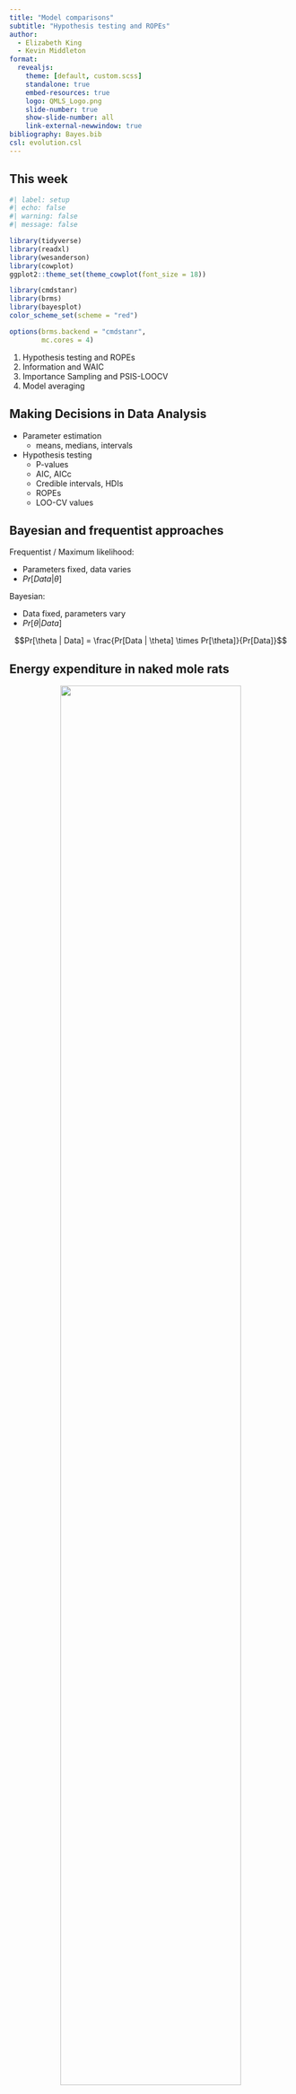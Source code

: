 ```yaml
---
title: "Model comparisons"
subtitle: "Hypothesis testing and ROPEs"
author:
  - Elizabeth King
  - Kevin Middleton
format:
  revealjs:
    theme: [default, custom.scss]
    standalone: true
    embed-resources: true
    logo: QMLS_Logo.png
    slide-number: true
    show-slide-number: all
    link-external-newwindow: true
bibliography: Bayes.bib
csl: evolution.csl
---
```


## This week

```r
#| label: setup
#| echo: false
#| warning: false
#| message: false

library(tidyverse)
library(readxl)
library(wesanderson)
library(cowplot)
ggplot2::theme_set(theme_cowplot(font_size = 18))

library(cmdstanr)
library(brms)
library(bayesplot)
color_scheme_set(scheme = "red")

options(brms.backend = "cmdstanr",
        mc.cores = 4)
```

1. Hypothesis testing and ROPEs
2. Information and WAIC
3. Importance Sampling and PSIS-LOOCV
4. Model averaging


## Making Decisions in Data Analysis

- Parameter estimation
    - means, medians, intervals
- Hypothesis testing
    - P-values
    - AIC, AICc
    - Credible intervals, HDIs
    - ROPEs
    - LOO-CV values

## Bayesian and frequentist approaches

Frequentist / Maximum likelihood:

- Parameters fixed, data varies
- $Pr[Data | \theta]$

Bayesian:

- Data fixed, parameters vary
- $Pr[\theta | Data]$

$$Pr[\theta | Data] = \frac{Pr[Data | \theta] \times Pr[\theta]}{Pr[Data]}$$


## Energy expenditure in naked mole rats

<center>
<img src="https://i.imgur.com/FMMAjpa.jpg" width="80%" />
</center>


## Energy expenditure in naked mole rats

```r
#| echo: false

M <- abdData::MoleRats |> 
  rename(Caste = caste,
         Mass = ln.mass,
         Energy= ln.energy) |> 
  mutate(Caste = if_else(Caste == "worker", "Worker", "NonWorker"),
         Caste = factor(Caste))

ggplot(M, aes(x = Mass, y = Energy, color = Caste)) +
  geom_point(size = 4) +
  scale_color_manual(values = wes_palette("Cavalcanti1")) +
  theme(legend.justification = c(0, 1),
        legend.position = c(0.05, 1)) +
  labs(x = "ln Body Mass (g)",
       y = "ln Daily Energy Expenditure (kJ)")
```


## ANCOVA: intercepts varying

```r
#| echo: true

fm <- lm(Energy ~ Mass + Caste, data = M)
```

```r
#| label: ANCOVA_model
#| echo: false

M <- M |> mutate(pred = predict(fm))
ggplot(M, aes(x = Mass, y = Energy, color = Caste)) +
  geom_point(size = 4) +
  geom_line(aes(x = Mass, y = pred, color = Caste), lwd = 2) +
  scale_color_manual(values = wes_palette("Cavalcanti1")) +
  theme(legend.justification = c(0, 1),
        legend.position = c(0.05, 1)) +
  labs(x = "ln Body Mass (g)",
       y = "ln Daily Energy Expenditure (kJ)")
```


## Bayesian model

- Return separate intercepts with `- 1`
- Note *a lot* of samples are necessary for stable Bayes factors [@Schad2022-dc]
    - 80,000 total post warm-up here

```r
#| echo: true
#| output: false

fm <- brm(Energy ~ Mass + Caste - 1, data = M,
          prior = prior(normal(0, 3), class = b),
          iter = 4e4,
          cores = 4,
          seed = 45873495)
```


## Parameter estimates of interest

1. Shared slope for `Mass`
2. "Intercept" difference of Worker vs. Non-worker castes
    - Overall intercepts for `Caste` probably not interesting in this example
    - What does `Mass` = 0 mean for a naked mole rat?


## HDI-based tests

- Against 0
- Against an *a priori* value
    - e.g., Isometric slope
- Choose an interval (preferably not 95%)


## HDI for slope

```r
#| echo: true
summary(fm, prob = 0.89)
```


## HDI for differences

```r
#| echo: true
library(tidybayes)

post <- fm |> 
  spread_rvars(b_Mass, b_CasteWorker, b_CasteNonWorker) |> 
  mutate(d_W_NW = b_CasteWorker - b_CasteNonWorker, .keep = "unused")
head(post)
post |> 
  median_hdi(b_Mass, d_W_NW, .width = 0.89)
```


## HDI Plot

Many interesting visualizations in the [`see` package](https://easystats.github.io/see/articles/bayestestR.html)

```r
#| echo: true
#| output-location: slide

library(bayestestR)
library(see)

HD_interval <-  bayestestR::hdi(fm, ci = c(0.89))
plot(HD_interval)
```


## Hypothesis tests with `hypothesis()`

Similar to generalized linear hypothesis tests (`glht()` in `multcomp`)

```r
#| echo: true

hypothesis(fm, "CasteWorker - CasteNonWorker = 0", alpha = 0.89)
```


## Estimate difference while sampling?

- `gq>` statement in `ulam()` model
- Pure `stan` code, and use `rstan` or `cmdstanr`
- `generated quantities` block lets you access the samples at each iteration
    - Calculations, predictions, etc., which all go into the output

```r
#| echo: true
#| output-location: slide

make_stancode(Energy ~ Mass + Caste - 1,
              data = M,
              prior = prior(normal(0, 3), class = b))
```


## Bayes factors

- Closest Bayesian analogue for a *P*-value
- Savage-Dickey ratio: Divide the density (height) of the posterior for $\theta$ by the density of the prior for $\theta$ at the point of interest (`null = 0`).
- Popular in psychology


## Bayes factors

Can also be used for:

- Directional tests (one-sided tests)
- Intervals (ROPE-like)
- Models vs. models


## Bayes factors

> "While Bayes factors provide an immediate approach to hypothesis testing, they are highly sensitive to details of the data/model assumptions." [@Schad2022-dc]

```r
#| echo: true

(BF <- bayesfactor_parameters(fm, null = 0))
```


## Bayes factors

```r
#| echo: true

plot(BF)
```


## Region of practical equivalence

> "A difference of zero plus or minus some small amount is for practical purposes 'not different' from zero."

[Easystats](https://easystats.github.io/bayestestR/articles/region_of_practical_equivalence.html) has a good introduction.

Additional reading:

- Kruschke [-@Kruschke2010-wi; @Kruschke2015-rp; @Kruschke2018-mg]
- Kruschke et al. [-@Kruschke2012-sb]


## `rope()`

- Use `rope_range()` to automatically find the most suitable range for comparison.
    - Think about what interval you consider practically equivalent
- Recommended to use the entire posterior to determine the percentage in the ROPE (`ci = 1`)

```r
#| echo: true
#| output-location: slide

fm |> 
  spread_rvars(b_Mass, b_CasteWorker, b_CasteNonWorker) |> 
  rename(Mass = b_Mass) |> 
  mutate(d_W_NW = b_CasteWorker - b_CasteNonWorker, .keep = "unused") |> 
  rope(ci = 1, range = c(-0.25, 0.25))
```


## ROPE plot

```r
#| echo: true
#| output-location: slide

rope(fm, ci = 1, range = c(-0.25, 0.25)) |> 
  plot()
```


## References

::: {#refs}
:::

